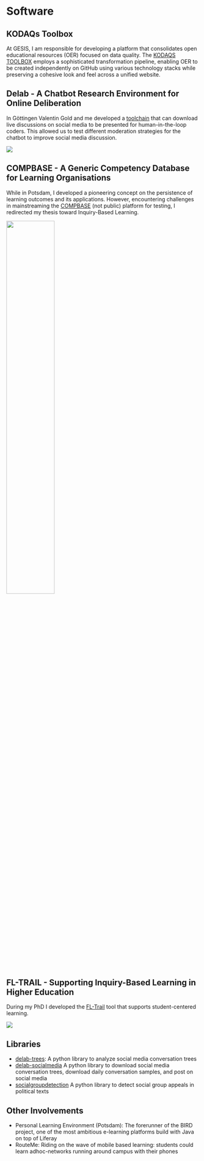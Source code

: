 # Software


## KODAQs Toolbox

At GESIS, I am responsible for developing a platform that consolidates open educational resources (OER) focused on data quality. The [KODAQS TOOLBOX](https://kodaqs-toolbox.gesis.org) employs a sophisticated transformation pipeline, enabling OER to be created independently on GitHub using various technology stacks while preserving a cohesive look and feel across a unified website.

## Delab - A Chatbot Research Environment for Online Deliberation

In Göttingen Valentin Gold and me developed a [toolchain](https://github.com/juliandehne/delab) that can download live discussions on social media to be presented for human-in-the-loop coders. This allowed us to test different moderation strategies for the chatbot to improve social media discussion.

![](img/delab.png)

## COMPBASE - A Generic Competency Database for Learning Organisations

While in Potsdam, I developed a pioneering concept on the persistence of learning outcomes and its applications.
However, encountering challenges in mainstreaming the [COMPBASE](https://gitup.uni-potsdam.de/dehne/compbase) (not public) platform for testing, I redirected my thesis toward Inquiry-Based Learning.

::: {.content-visible when-format="html"}

![](img/ma_services.jpg){#fig-foo width="50%"}

:::

## FL-TRAIL - Supporting Inquiry-Based Learning in Higher Education

During my PhD I developed the [FL-Trail](https://github.com/juliandehne/fltrail) tool that supports student-centered learning.

::: {.content-visible when-format="html"}
![](img/fltrail.png)
:::

## Libraries

- [delab-trees](https://pypi.org/project/delab-trees/): A python library to analyze social media conversation trees
- [delab-socialmedia](https://pypi.org/project/delab-socialmedia/) A python library to download social media conversation trees, download daily conversation samples, and post on social media
- [socialgroupdetection](https://pypi.org/project/socialgroupdetection/0.0.1/) A python library to detect social group appeals in political texts


## Other Involvements

- Personal Learning Environment (Potsdam): The forerunner of the BIRD project, one of the most ambitious e-learning platforms build with Java on top of Liferay
- RouteMe: Riding on the wave of mobile based learning: students could learn adhoc-networks running around campus with their phones
